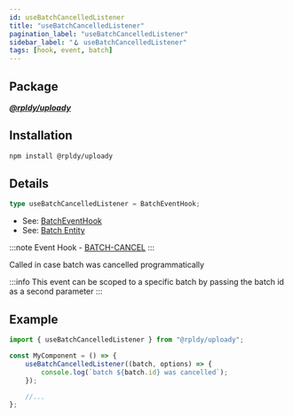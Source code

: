 ```yaml
---
id: useBatchCancelledListener
title: "useBatchCancelledListener"
pagination_label: "useBatchCancelledListener"
sidebar_label: "🪝 useBatchCancelledListener"
tags: [hook, event, batch]
---
```


## Package

**_[@rpldy/uploady](../../../packages/rpldy-uploady)_**

## Installation

```bash npm2yarn
npm install @rpldy/uploady
```

## Details

```typescript
type useBatchCancelledListener = BatchEventHook;
```

- See: [BatchEventHook](../../types#batcheventhook)
- See: [Batch Entity](../../entities/#atch)

:::note
Event Hook - [BATCH-CANCEL](../../events#batchCancel)
:::

Called in case batch was cancelled programmatically

:::info
This event can be scoped to a specific batch by passing the batch id as a second parameter
:::

## Example

```javascript
import { useBatchCancelledListener } from "@rpldy/uploady";

const MyComponent = () => {
    useBatchCancelledListener((batch, options) => {
        console.log(`batch ${batch.id} was cancelled`);
    });

    //...
};
```
